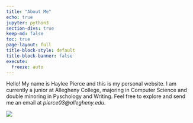 ```yaml
---
title: "About Me"
echo: true
jupyter: python3
section-divs: true
keep-md: false
toc: true
page-layout: full
title-block-style: default
title-block-banner: false
execute:
  freeze: auto
---
```


::: {.justify}

Hello! My name is Haylee Pierce and this is my personal website. I am currently a junior at Allegheny College, majoring in Computer Science and double minoring in Pyschology and Writing. Feel free to explore and send me an email at _pierce03@allegheny.edu_.

:::

![](images/profilepic.jpg){fig-align="center"}
